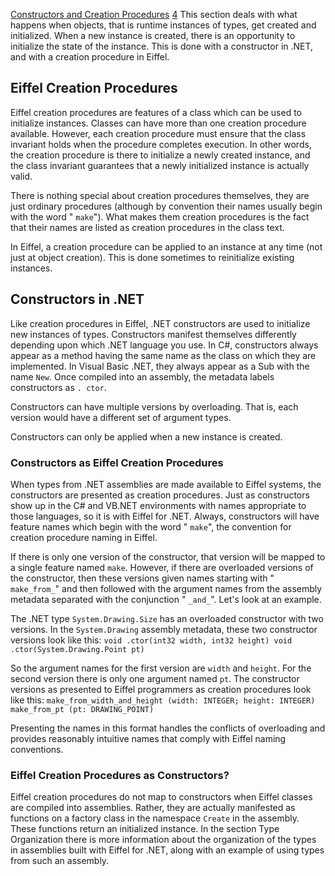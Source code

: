 [[Property:title|Constructors and Creation Procedures]]
[[Property:weight|4]]
This section deals with what happens when objects, that is runtime instances of types, get created and initialized. When a new instance is created, there is an opportunity to initialize the state of the instance. This is done with a constructor in .NET, and with a creation procedure in Eiffel. 

==Eiffel Creation Procedures==

Eiffel creation procedures are features of a class which can be used to initialize instances. Classes can have more than one creation procedure available. However, each creation procedure must ensure that the class invariant holds when the procedure completes execution. In other words, the creation procedure is there to initialize a newly created instance, and the class invariant guarantees that a newly initialized instance is actually valid. 

There is nothing special about creation procedures themselves, they are just ordinary procedures (although by convention their names usually begin with the word " <code> make </code>"). What makes them creation procedures is the fact that their names are listed as creation procedures in the class text. 

In Eiffel, a creation procedure can be applied to an instance at any time (not just at object creation). This is done sometimes to reinitialize existing instances. 

==Constructors in .NET==

Like creation procedures in Eiffel, .NET constructors are used to initialize new instances of types. Constructors manifest themselves differently depending upon which .NET language you use. In C#, constructors always appear as a method having the same name as the class on which they are implemented. In Visual Basic .NET, they always appear as a Sub with the name <code> New </code>. Once compiled into an assembly, the metadata labels constructors as <code> . ctor </code>. 

Constructors can have multiple versions by overloading. That is, each version would have a different set of argument types. 

Constructors can only be applied when a new instance is created. 

===Constructors as Eiffel Creation Procedures===

When types from .NET assemblies are made available to Eiffel systems, the constructors are presented as creation procedures. Just as constructors show up in the C# and VB.NET environments with names appropriate to those languages, so it is with Eiffel for .NET. Always, constructors will have feature names which begin with the word " <code> make </code>", the convention for creation procedure naming in Eiffel. 

If there is only one version of the constructor, that version will be mapped to a single feature named <code> make </code>. However, if there are overloaded versions of the constructor, then these versions given names starting with " <code> make_from_ </code>" and then followed with the argument names from the assembly metadata separated with the conjunction " <code> _and_ </code>". Let's look at an example. 

The .NET type <code> System.Drawing.Size </code> has an overloaded constructor with two versions. In the <code> System.Drawing </code> assembly metadata, these two constructor versions look like this: 
<code>
void .ctor(int32 width, int32 height)
void .ctor(System.Drawing.Point pt)
</code>

So the argument names for the first version are <code> width </code> and <code> height </code>. For the second version there is only one argument named <code> pt </code>. The constructor versions as presented to Eiffel programmers as creation procedures look like this: 
<code>
make_from_width_and_height (width: INTEGER; height: INTEGER)
make_from_pt (pt: DRAWING_POINT)
</code>

Presenting the names in this format handles the conflicts of overloading and provides reasonably intuitive names that comply with Eiffel naming conventions. 

===Eiffel Creation Procedures as Constructors?===

Eiffel creation procedures do not map to constructors when Eiffel classes are compiled into assemblies. Rather, they are actually manifested as functions on a factory class in the namespace <code> Create </code> in the assembly. These functions return an initialized instance. In the section Type Organization there is more information about the organization of the types in assemblies built with Eiffel for .NET, along with an example of using types from such an assembly. 




